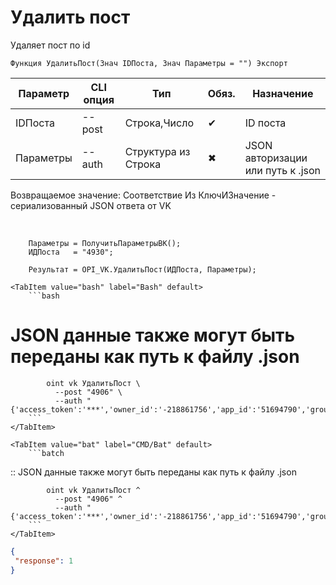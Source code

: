 ﻿---
sidebar_position: 3
---


# Удалить пост
 Удаляет пост по id



`Функция УдалитьПост(Знач IDПоста, Знач Параметры = "") Экспорт`

  | Параметр | CLI опция | Тип | Обяз. | Назначение |
  |-|-|-|-|-|
  | IDПоста | --post | Строка,Число | &#x2714; | ID поста |
  | Параметры | --auth | Структура из Строка | &#x2716; | JSON авторизации или путь к .json |

  
  Возвращаемое значение:   Соответствие Из КлючИЗначение - сериализованный JSON ответа от VK

<br/>




```bsl title="Пример использования для 1С:Предприятие/OneScript"
    Параметры = ПолучитьПараметрыВК();
    ИДПоста   = "4930";

    Результат = OPI_VK.УдалитьПост(ИДПоста, Параметры);
```
    

 <Tabs>
  
    <TabItem value="bash" label="Bash" default>
        ```bash
# JSON данные также могут быть переданы как путь к файлу .json

            oint vk УдалитьПост \
              --post "4906" \
              --auth "{'access_token':'***','owner_id':'-218861756','app_id':'51694790','group_id':'218861756'}"
        ```
    </TabItem>
  
    <TabItem value="bat" label="CMD/Bat" default>
        ```batch
:: JSON данные также могут быть переданы как путь к файлу .json

            oint vk УдалитьПост ^
              --post "4906" ^
              --auth "{'access_token':'***','owner_id':'-218861756','app_id':'51694790','group_id':'218861756'}"
        ```
    </TabItem>
</Tabs>


```json title="Результат"
{
 "response": 1
}
```

